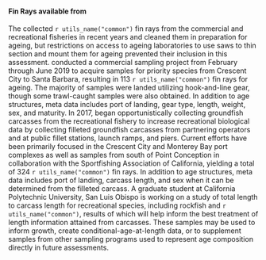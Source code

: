 #### Fin Rays available from \glsentrylong{cdfw}

The \gls{cdfw} collected `r utils_name("common")` fin rays from the
commercial and recreational fisheries in recent years and cleaned them in
preparation for ageing, but restrictions on access to ageing laboratories to
use saws to thin section and mount them for ageing prevented their inclusion
in this assessment.
\Gls{cdfw} conducted a commercial sampling project
from February through June 2019 to acquire samples for priority species from
Crescent City to Santa Barbara, resulting in 113 `r utils_name("common")` fin
rays for ageing. The majority of samples were landed utilizing hook-and-line
gear, though some trawl-caught samples were also obtained. In addition to age
structures, meta data includes port of landing, gear type, length,
weight, sex, and maturity. In 2017, \gls{cdfw} began opportunistically collecting
groundfish carcasses from the recreational fishery to increase recreational
biological data by collecting filleted groundfish carcasses from partnering
\gls{cpfv} operators and at public fillet stations, launch ramps, and piers.
Current efforts have been primarily focused in the Crescent City and Monterey Bay
port complexes as well as samples from south of Point Conception in
collaboration with the Sportfishing Association of California, yielding a
total of 324 `r utils_name("common")` fin rays.  In addition to age
structures, meta data includes port of landing, carcass length, and sex
when it can be determined from the filleted carcass. A graduate student at
California Polytechnic University, San Luis Obispo is working on a study of
total length to carcass length for recreational species, including rockfish
and `r utils_name("common")`, results of which will help inform the best
treatment of length information attained from carcasses. These samples may
be used to inform growth, create conditional-age-at-length data, or to supplement
samples from other sampling programs used to represent age composition
directly in future assessments.
